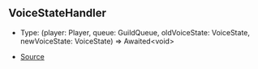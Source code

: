 ## VoiceStateHandler

- Type: (player: Player, queue: GuildQueue, oldVoiceState: VoiceState, newVoiceState: VoiceState) => Awaited\<void>

- [Source](https://github.com/Androz2091/discord-player/blob/62d0fce/packages/discord-player/src/Player.ts#L36)